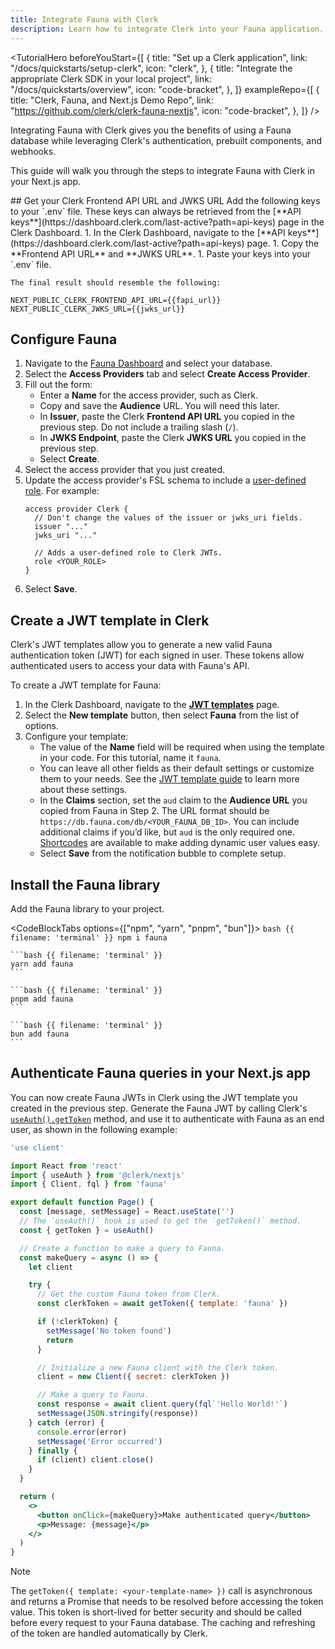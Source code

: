 ```yaml
---
title: Integrate Fauna with Clerk
description: Learn how to integrate Clerk into your Fauna application.
---
```


<TutorialHero
  beforeYouStart={[
    {
      title: "Set up a Clerk application",
      link: "/docs/quickstarts/setup-clerk",
      icon: "clerk",
    },
    {
      title: "Integrate the appropriate Clerk SDK in your local project",
      link: "/docs/quickstarts/overview",
      icon: "code-bracket",
    },
  ]}
  exampleRepo={[
    {
      title: "Clerk, Fauna, and Next.js Demo Repo",
      link: "https://github.com/clerk/clerk-fauna-nextjs",
      icon: "code-bracket",
    },
  ]}
/>

Integrating Fauna with Clerk gives you the benefits of using a Fauna database while leveraging Clerk's authentication, prebuilt components, and webhooks.

This guide will walk you through the steps to integrate Fauna with Clerk in your Next.js app.

<Steps>
  ## Get your Clerk Frontend API URL and JWKS URL

  <SignedIn>
    Add the following keys to your `.env` file. These keys can always be retrieved from the [**API keys**](https://dashboard.clerk.com/last-active?path=api-keys) page in the Clerk Dashboard.
  </SignedIn>

  <SignedOut>
    1. In the Clerk Dashboard, navigate to the [**API keys**](https://dashboard.clerk.com/last-active?path=api-keys) page.
    1. Copy the **Frontend API URL** and **JWKS URL**.
    1. Paste your keys into your `.env` file.

    The final result should resemble the following:
  </SignedOut>

  ```env {{ filename: '.env' }}
  NEXT_PUBLIC_CLERK_FRONTEND_API_URL={{fapi_url}}
  NEXT_PUBLIC_CLERK_JWKS_URL={{jwks_url}}
  ```

  ## Configure Fauna

  1. Navigate to the [Fauna Dashboard](https://dashboard.fauna.com/) and select your database.
  1. Select the **Access Providers** tab and select **Create Access Provider**.
  1. Fill out the form:
     - Enter a **Name** for the access provider, such as Clerk.
     - Copy and save the **Audience** URL. You will need this later.
     - In **Issuer**, paste the Clerk **Frontend API URL** you copied in the previous step. Do not include a trailing slash (`/`).
     - In **JWKS Endpoint**, paste the Clerk **JWKS URL** you copied in the previous step.
     - Select **Create**.
  1. Select the access provider that you just created.
  1. Update the access provider's FSL schema to include a [user-defined role](https://docs.fauna.com/fauna/current/learn/security/roles/). For example:
     ```fsl {{ mark: [6, 7] }}
     access provider Clerk {
       // Don't change the values of the issuer or jwks_uri fields.
       issuer "..."
       jwks_uri "..."

       // Adds a user-defined role to Clerk JWTs.
       role <YOUR_ROLE>
     }
     ```
  1. Select **Save**.

  ## Create a JWT template in Clerk

  Clerk's JWT templates allow you to generate a new valid Fauna authentication token (JWT) for each signed in user. These tokens allow authenticated users to access your data with Fauna's API.

  To create a JWT template for Fauna:

  1. In the Clerk Dashboard, navigate to the [**JWT templates**](https://dashboard.clerk.com/last-active?path=jwt-templates) page.
  1. Select the **New template** button, then select **Fauna** from the list of options.
  1. Configure your template:
     - The value of the **Name** field will be required when using the template in your code. For this tutorial, name it `fauna`.
     - You can leave all other fields as their default settings or customize them to your needs. See the [JWT template guide](/docs/backend-requests/jwt-templates#create-a-jwt-template) to learn more about these settings.
     - In the **Claims** section, set the `aud` claim to the **Audience URL** you copied from Fauna in Step 2. The URL format should be `https://db.fauna.com/db/<YOUR_FAUNA_DB_ID>`. You can include additional claims if you’d like, but `aud` is the only required one. [Shortcodes](/docs/backend-requests/jwt-templates#shortcodes) are available to make adding dynamic user values easy.
     - Select **Save** from the notification bubble to complete setup.

  ## Install the Fauna library

  Add the Fauna library to your project.

  <CodeBlockTabs options={["npm", "yarn", "pnpm", "bun"]}>
    ```bash {{ filename: 'terminal' }}
    npm i fauna
    ```

    ```bash {{ filename: 'terminal' }}
    yarn add fauna
    ```

    ```bash {{ filename: 'terminal' }}
    pnpm add fauna
    ```

    ```bash {{ filename: 'terminal' }}
    bun add fauna
    ```
  </CodeBlockTabs>

  ## Authenticate Fauna queries in your Next.js app

  You can now create Fauna JWTs in Clerk using the JWT template you created in the previous step. Generate the Fauna JWT by calling Clerk's [`useAuth().getToken`](/docs/references/general/hooks/use-auth) method, and use it to authenticate with Fauna as an end user, as shown in the following example:

  ```jsx {{ filename: 'app/page.tsx' }}
  'use client'

  import React from 'react'
  import { useAuth } from '@clerk/nextjs'
  import { Client, fql } from 'fauna'

  export default function Page() {
    const [message, setMessage] = React.useState('')
    // The `useAuth()` hook is used to get the `getToken()` method.
    const { getToken } = useAuth()

    // Create a function to make a query to Fauna.
    const makeQuery = async () => {
      let client

      try {
        // Get the custom Fauna token from Clerk.
        const clerkToken = await getToken({ template: 'fauna' })

        if (!clerkToken) {
          setMessage('No token found')
          return
        }

        // Initialize a new Fauna client with the Clerk token.
        client = new Client({ secret: clerkToken })

        // Make a query to Fauna.
        const response = await client.query(fql`'Hello World!'`)
        setMessage(JSON.stringify(response))
      } catch (error) {
        console.error(error)
        setMessage('Error occurred')
      } finally {
        if (client) client.close()
      }
    }

    return (
      <>
        <button onClick={makeQuery}>Make authenticated query</button>
        <p>Message: {message}</p>
      </>
    )
  }
  ```

  > [!NOTE]
  > The `getToken({ template: <your-template-name> })` call is asynchronous and returns a Promise that needs to be resolved before accessing the token value. This token is short-lived for better security and should be called before every request to your Fauna database. The caching and refreshing of the token are handled automatically by Clerk.
</Steps>

